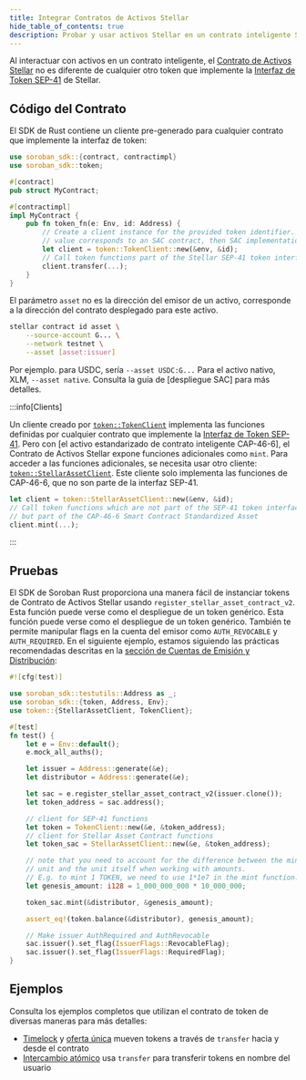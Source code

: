 ```yaml
---
title: Integrar Contratos de Activos Stellar
hide_table_of_contents: true
description: Probar y usar activos Stellar en un contrato inteligente Stellar
---
```


Al interactuar con activos en un contrato inteligente, el [Contrato de Activos Stellar](../../../tokens/stellar-asset-contract.mdx) no es diferente de cualquier otro token que implemente la [Interfaz de Token SEP-41] de Stellar.

## Código del Contrato

El SDK de Rust contiene un cliente pre-generado para cualquier contrato que implemente la interfaz de token:

```rust
use soroban_sdk::{contract, contractimpl}
use soroban_sdk::token;

#[contract]
pub struct MyContract;

#[contractimpl]
impl MyContract {
    pub fn token_fn(e: Env, id: Address) {
        // Create a client instance for the provided token identifier. If the id
        // value corresponds to an SAC contract, then SAC implementation is used.
        let client = token::TokenClient::new(&env, &id);
        // Call token functions part of the Stellar SEP-41 token interface
        client.transfer(...);
    }
}
```

El parámetro `asset` no es la dirección del emisor de un activo, corresponde a la dirección del contrato desplegado para este activo.

```bash
stellar contract id asset \
    --source-account G... \
    --network testnet \
    --asset [asset:issuer]
```

Por ejemplo. para USDC, sería `--asset USDC:G...` Para el activo nativo, XLM, `--asset native`. Consulta la guía de [despliegue SAC] para más detalles.

[desplegar SAC]: ../cli/deploy-stellar-asset-contract.mdx

:::info[Clients]

Un cliente creado por [`token::TokenClient`] implementa las funciones definidas por cualquier contrato que implemente la [Interfaz de Token SEP-41]. Pero con [el activo estandarizado de contrato inteligente CAP-46-6], el Contrato de Activos Stellar expone funciones adicionales como `mint`. Para acceder a las funciones adicionales, se necesita usar otro cliente: [`token::StellarAssetClient`]. Este cliente solo implementa las funciones de CAP-46-6, que no son parte de la interfaz SEP-41.

```rust
let client = token::StellarAssetClient::new(&env, &id);
// Call token functions which are not part of the SEP-41 token interface
// but part of the CAP-46-6 Smart Contract Standardized Asset
client.mint(...);
```

:::

## Pruebas

El SDK de Soroban Rust proporciona una manera fácil de instanciar tokens de Contrato de Activos Stellar usando `register_stellar_asset_contract_v2`. Esta función puede verse como el despliegue de un token genérico. Esta función puede verse como el despliegue de un token genérico. También te permite manipular flags en la cuenta del emisor como `AUTH_REVOCABLE` y `AUTH_REQUIRED`. En el siguiente ejemplo, estamos siguiendo las prácticas recomendadas descritas en la [sección de Cuentas de Emisión y Distribución](../../../tokens/control-asset-access.mdx#issuing-and-distribution-accounts):

```rust
#![cfg(test)]

use soroban_sdk::testutils::Address as _;
use soroban_sdk::{token, Address, Env};
use token::{StellarAssetClient, TokenClient};

#[test]
fn test() {
    let e = Env::default();
    e.mock_all_auths();

    let issuer = Address::generate(&e);
    let distributor = Address::generate(&e);

    let sac = e.register_stellar_asset_contract_v2(issuer.clone());
    let token_address = sac.address();

    // client for SEP-41 functions
    let token = TokenClient::new(&e, &token_address);
    // client for Stellar Asset Contract functions
    let token_sac = StellarAssetClient::new(&e, &token_address);

    // note that you need to account for the difference between the minimal
    // unit and the unit itself when working with amounts.
    // E.g. to mint 1 TOKEN, we need to use 1*1e7 in the mint function.
    let genesis_amount: i128 = 1_000_000_000 * 10_000_000;

    token_sac.mint(&distributor, &genesis_amount);

    assert_eq!(token.balance(&distributor), genesis_amount);

    // Make issuer AuthRequired and AuthRevocable
    sac.issuer().set_flag(IssuerFlags::RevocableFlag);
    sac.issuer().set_flag(IssuerFlags::RequiredFlag);
}
```

## Ejemplos

Consulta los ejemplos completos que utilizan el contrato de token de diversas maneras para más detalles:

- [Timelock](../../smart-contracts/example-contracts/timelock.mdx) y [oferta única](../../smart-contracts/example-contracts/single-offer-sale.mdx) mueven tokens a través de `transfer` hacia y desde el contrato
- [Intercambio atómico](../../smart-contracts/example-contracts/atomic-swap.mdx) usa `transfer` para transferir tokens en nombre del usuario

[interfaz de token sep-41]: ../../../tokens/token-interface.mdx
[activo estandarizado de contrato inteligente cap-46-6]: https://github.com/stellar/stellar-protocol/blob/master/core/cap-0046-06.md
[`token::tokenclient`]: https://docs.rs/soroban-sdk/latest/soroban_sdk/token/struct.TokenClient.html
[`token::stellarassetclient`]: https://docs.rs/soroban-sdk/latest/soroban_sdk/token/struct.StellarAssetClient.html
